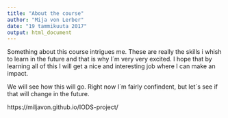 ```yaml
---
title: "About the course"
author: "Mija von Lerber"
date: "19 tammikuuta 2017"
output: html_document
---
```

Something about this course intrigues me. These are really the skills i whish to learn in the future and that is why I´m very very excited. I hope that by learning all of this I will get a nice and interesting job where I can make an impact. 

We will see how this will go. Right now I´m fairly confindent, but let´s see if that will change in the future.

https://miljavon.github.io/IODS-project/
